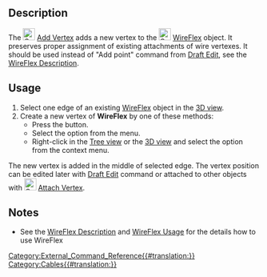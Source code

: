 <languages/>
<translate>

<!--T:1-->
{{Docnav
|[[Cables_WireFlex|WireFlex]]
|[[Cables_DelVertex|DelVertex]]
|[[Cables_Workbench|Cables]]
|IconL=Cables_WireFlex.svg
|IconR=Cables_DelVertex.svg
|IconC=Cables_workbench_icon.svg
}}

<!--T:2-->
{{GuiCommand
|Name=Cables AddVertex
|MenuLocation=Cable Wires → Add Vertex
|Workbenches=[[Cables_Workbench|Cables]]
|Shortcut=
|Version=0.1.0
|SeeAlso=[[Cables_DelVertex|Cables DelVertex]]
}}

==Description== <!--T:3-->

<!--T:4-->
The [[Image:Cables_AddVertex.svg|24px]] [[Cables_AddVertex|Add Vertex]] adds a new vertex to the [[Image:Cables_WireFlex.svg|24px]] [[Cables_WireFlex|WireFlex]] object. It preserves proper assignment of existing attachments of wire vertexes. It should be used instead of "Add point" command from [[Draft_Edit|Draft Edit]], see the [[Cables_WireFlex#Description|WireFlex Description]].

==Usage== <!--T:5-->

<!--T:6-->
# Select one edge of an existing [[Cables_WireFlex|WireFlex]] object in the [[3D_view|3D view]].
# Create a new vertex of '''WireFlex''' by one of these methods:
#* Press the {{Button|[[Image:Cables_AddVertex.svg|16px]] [[Cables_AddVertex|Add Vertex]]}} button.
#* Select the {{MenuCommand|Cable Wires → [[Image:Cables_AddVertex.svg|16px]] Add Vertex}} option from the menu.
#* Right-click in the [[Tree_view|Tree view]] or the [[3D_view|3D view]] and select the {{MenuCommand|Cable Wires → [[Image:Cables_AddVertex.svg|16px]] Add Vertex}} option from the context menu.

<!--T:7-->
The new vertex is added in the middle of selected edge. The vertex position can be edited later with [[Draft_Edit|Draft Edit]] command or attached to other objects with [[Image:Cables_AttachVertex.svg|24px]] [[Cables_AttachVertex|Attach Vertex]].

==Notes== <!--T:8-->

<!--T:9-->
* See the [[Cables_WireFlex#Description|WireFlex Description]] and [[Cables_WireFlex#Usage|WireFlex Usage]] for the details how to use WireFlex


<!--T:10-->
{{Docnav
|[[Cables_WireFlex|WireFlex]]
|[[Cables_DelVertex|DelVertex]]
|[[Cables_Workbench|Cables]]
|IconL=Cables_WireFlex.svg
|IconR=Cables_DelVertex.svg
|IconC=Cables_workbench_icon.svg
}}

</translate>
[[Category:External_Command_Reference{{#translation:}}]]
[[Category:Cables{{#translation:}}]]